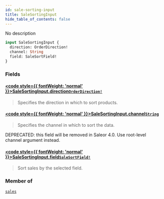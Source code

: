 ```yaml
---
id: sale-sorting-input
title: SaleSortingInput
hide_table_of_contents: false
---
```








No description

```graphql
input SaleSortingInput {
  direction: OrderDirection!
  channel: String
  field: SaleSortField!
}
```


### Fields

#### [<code style={{ fontWeight: 'normal' }}>SaleSortingInput.<b>direction</b></code>](#)<Bullet />[`OrderDirection!`](../../../developer/api-reference/enums/order-direction) <Badge class="secondary" text="non-null"/> <Badge class="secondary" text="enum"/>
> Specifies the direction in which to sort products.
> 

#### [<code style={{ fontWeight: 'normal' }}>SaleSortingInput.<b>channel</b></code>](#)<Bullet />[`String`](../../../developer/api-reference/scalars/string) <Badge class="secondary" text="scalar"/>
> Specifies the channel in which to sort the data.

DEPRECATED: this field will be removed in Saleor 4.0. Use root-level channel argument instead.
> 

#### [<code style={{ fontWeight: 'normal' }}>SaleSortingInput.<b>field</b></code>](#)<Bullet />[`SaleSortField!`](../../../developer/api-reference/enums/sale-sort-field) <Badge class="secondary" text="non-null"/> <Badge class="secondary" text="enum"/>
> Sort sales by the selected field.
> 



### Member of

[`sales`](../../../developer/api-reference/queries/sales)  <Badge class="secondary" text="query"/>



